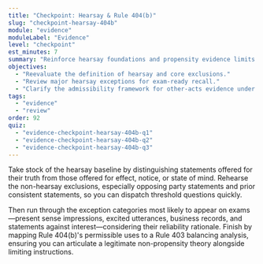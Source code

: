 ```yaml
---
title: "Checkpoint: Hearsay & Rule 404(b)"
slug: "checkpoint-hearsay-404b"
module: "evidence"
moduleLabel: "Evidence"
level: "checkpoint"
est_minutes: 7
summary: "Reinforce hearsay foundations and propensity evidence limits before advanced problems."
objectives:
  - "Reevaluate the definition of hearsay and core exclusions."
  - "Review major hearsay exceptions for exam-ready recall."
  - "Clarify the admissibility framework for other-acts evidence under Rule 404(b)."
tags:
  - "evidence"
  - "review"
order: 92
quiz:
  - "evidence-checkpoint-hearsay-404b-q1"
  - "evidence-checkpoint-hearsay-404b-q2"
  - "evidence-checkpoint-hearsay-404b-q3"
---
```


Take stock of the hearsay baseline by distinguishing statements offered for their truth from those offered for effect, notice, or state of mind. Rehearse the non-hearsay exclusions, especially opposing party statements and prior consistent statements, so you can dispatch threshold questions quickly.

Then run through the exception categories most likely to appear on exams—present sense impressions, excited utterances, business records, and statements against interest—considering their reliability rationale. Finish by mapping Rule 404(b)'s permissible uses to a Rule 403 balancing analysis, ensuring you can articulate a legitimate non-propensity theory alongside limiting instructions.

<Quiz client:load id="checkpoint-hearsay-404b" />

